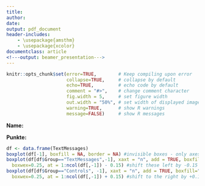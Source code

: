 ---
title: 
author:
date: 
output: pdf_document
header-includes: 
    - \usepackage{amsthm}
    - \usepackage{xcolor}
documentclass: article
<!---output: beamer_presentation--->
---





<!--- Below are global settings for knitr. You can override any of them by adding the changes to individual chunks --->

```{r global_options, include=FALSE}
knitr::opts_chunk$set(error=TRUE,        # Keep compiling upon error
                      collapse=TRUE,     # collapse by default
                      echo=TRUE,         # echo code by default
                      comment = "#>",    # change comment character
                      fig.width = 5,     # set figure width
                      out.width = "50%", # set width of displayed images
                      warning=TRUE,      # show R warnings
                      message=FALSE)     # show R messages
```


<!--- Solution Region --->
<style>
#solution {
  background-color: #8FBC8F;
  border-style: solid;
  border-color: blue;
  margin-left: 20px;
  margin-bottom: 15px;
  padding: 5px;
}
</style>



<!---**Wintersemester 2016 |Studiengang Data Science | Hochschule Darmstadt **--->




\theoremstyle{break}
\newtheorem{auf}{Aufgabe}

\newcommand{\R}{{\sffamily R} }

\begin{centering}
%\vspace{-2 cm}
\Huge
{\bf ?bung 6}\\
\Large
Explorative Datenanalyse und Visualisierung\\
\normalsize
Wintersemester 2019\\
S. D?hler, S. D?hler (FBMN, h\_da)\\
\end{centering}


\hrulefill

**Name:**

**Punkte:**

\hrulefill


\setcounter{auf}{15}
\begin{auf}
In dieser Aufgabe soll untersucht werden, ob Text-Messaging die Rechtschreibung verschlechtert. Dazu wurde folgendes Experiment durchgef?hrt: Ein Gruppe von 25 Sch?lern wurde sechs Monate lang ermuntert ?ber ihre Smartphones Textnachrichten zu versenden. Einer zweite Gruppe von 25 Sch?lern wurde hingegen sechs Monate lang verboten ?ber ihre Smartphones Textnachrichten zu versenden. Am Anfang und Ende der sechs Monate wurde die Rechtschreibung der Sch?ler durch einen Test gemessen (Details -- auch zur Durchf?hrung des Verbots! -- finden sich in "Discovering Statistics Using R" von Andy Field). Der Datensatz {\ttfamily TextMessages.dat}, den Sie in Moodle finden enth?lt folgende Variablen:
\begin{itemize}
    \item {\ttfamily Group}: Beschreibt, ob die Person zur ersten oder zweiten Gruppe geh?rte.
    \item {\ttfamily Baseline:} Ergebnis des Rechtschreibungstests (in \% Richtige) zu Beginn der sechs Monate
    \item {\ttfamily SixMonths:} Ergebnis des Rechtschreibungstests (in \% Richtige) am Ende der sechs Monate
\end{itemize}
Sie sollen die Ergebnisse des Experiments mit den Methoden aus der LV explorativ analysieren. Einige Hinweise:
\begin{itemize}
    \item Starten Sie zun?chst mit den Rohdaten. N?hern Sie sich dann der Fragestellung indem Sie neue Variablen einf?hren, mit denen Sie dann weiterarbeiten.
    \item Begr?nden Sie, welche Methoden zu welchen Variablentypen passen k?nnten. 
    \item Achten Sie auf Titel, Legende, Achsenbeschriftung Ihrer plots.
\end{itemize}
\end{auf}

\paragraph{L?sung} <!---Hier Schreiben Sie--->

```{r}
df <- data.frame(TextMessages)
boxplot(df[-1], boxfill = NA, border = NA) #invisible boxes - only axes and plot area
boxplot(df[df$Group=="TextMessages",-1], xaxt = "n", add = TRUE, boxfill="red", 
  boxwex=0.25, at = 1:ncol(df[,-1]) - 0.15) #shift these left by -0.15
boxplot(df[df$Group=="Controls", -1], xaxt = "n", add = TRUE, boxfill="blue", 
  boxwex=0.25, at = 1:ncol(df[,-1]) + 0.15) #shift to the right by +0.15
```

\paragraph{Anmerkungen/Korrektur} <!---Hier schreibt der Tutor--->

\textcolor{gray}{\hrulefill}


